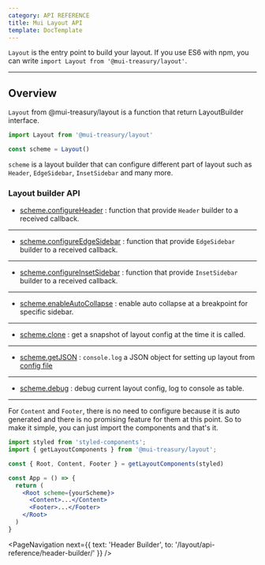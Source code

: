 ```yaml
---
category: API REFERENCE
title: Mui Layout API
template: DocTemplate
---
```


`Layout` is the entry point to build your layout. If you use ES6 with npm, you can write `import Layout from '@mui-treasury/layout'`.

---

## Overview

`Layout` from @mui-treasury/layout is a function that return LayoutBuilder interface.

```js
import Layout from '@mui-treasury/layout'

const scheme = Layout()
```

`scheme` is a layout builder that can configure different part of layout such as `Header`, `EdgeSidebar`, `InsetSidebar` and many more.

### Layout builder API

- [scheme.configureHeader](/layout/api-reference/header-builder) : function that provide `Header` builder to a received callback.
---
- [scheme.configureEdgeSidebar](/layout/api-reference/edge-sidebar-builder) : function that provide `EdgeSidebar` builder to a received callback.
---
- [scheme.configureInsetSidebar](/layout/api-reference/inset-sidebar-builder) : function that provide `InsetSidebar` builder to a received callback.
---
- [scheme.enableAutoCollapse](/layout/api-reference/auto-collapse) : enable auto collapse at a breakpoint for specific sidebar.
---
- [scheme.clone](/layout/api-reference/auto-collapse) : get a snapshot of layout config at the time it is called.
---
- [scheme.getJSON](/layout/api-reference/get-json) : `console.log` a JSON object for setting up layout from [config file]()
---
- [scheme.debug](/layout/api-reference/debug) : debug current layout config, log to console as table.
---

For `Content` and `Footer`, there is no need to configure because it is auto generated and there is no promising feature for them at this point. So to make it simple,
you can just import the components and that's it.

```jsx
import styled from 'styled-components';
import { getLayoutComponents } from '@mui-treasury/layout';

const { Root, Content, Footer } = getLayoutComponents(styled)

const App = () => {
  return (
    <Root scheme={yourScheme}>
      <Content>...</Content>
      <Footer>...</Footer>
    </Root>
  )
}
```

<PageNavigation
  next={{ text: 'Header Builder', to: '/layout/api-reference/header-builder/' }}
/>